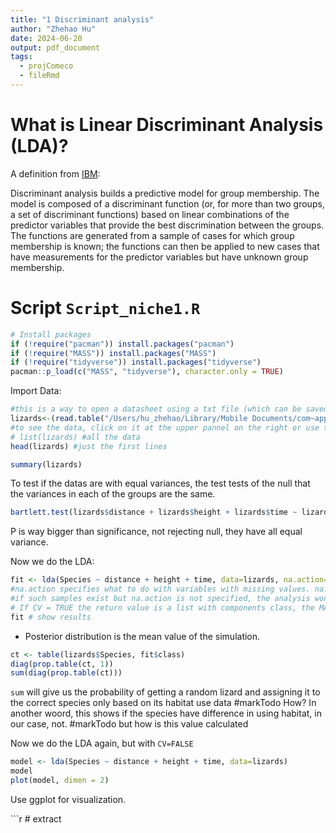 ```yaml
---
title: "1 Discriminant analysis"
author: "Zhehao Hu"
date: 2024-06-20
output: pdf_document
tags:
  - projComeco
  - fileRmd
---
```


# What is Linear Discriminant Analysis (LDA)?

A definition from [IBM](https://www.ibm.com/docs/en/spss-statistics/beta?topic=features-discriminant-analysis):

Discriminant analysis builds a predictive model for group membership. The model is composed of a discriminant function (or, for more than two groups, a set of discriminant functions) based on linear combinations of the predictor variables that provide the best discrimination between the groups. The functions are generated from a sample of cases for which group membership is known; the functions can then be applied to new cases that have measurements for the predictor variables but have unknown group membership.

# Script `Script_niche1.R`

```r
# Install packages
if (!require("pacman")) install.packages("pacman")
if (!require("MASS")) install.packages("MASS")
if (!require("tidyverse")) install.packages("tidyverse")
pacman::p_load(c("MASS", "tidyverse"), character.only = TRUE)
```

Import Data:

```r
#this is a way to open a datasheet using a txt file (which can be saved from excel)
lizards<-(read.table("/Users/hu_zhehao/Library/Mobile Documents/com~apple~CloudDocs/Files/Obsidian/Cafe AgX HQ 2.0/004 Notes/M.Sc. Biology/Community Ecology/Practice/transect11_day.txt",header=TRUE))
#to see the data, click on it at the upper pannel on the right or use the command: 
# list(lizards) #all the data
head(lizards) #just the first lines
```

```r
summary(lizards)
```

To test if the datas are with equal variances, the test tests of the null that the variances in each of the groups are the same.

```r
bartlett.test(lizards$distance + lizards$height + lizards$time ~ lizards$Species, data=lizards)
```

P is way bigger than significance, not rejecting null, they have all equal variance.

Now we do the LDA:

```r
fit <- lda(Species ~ distance + height + time, data=lizards, na.action="na.omit", CV=TRUE)
#na.action specifies what to do with variables with missing values. na.omit excludes samples with missing values and proceeds with the analyses.
#if such samples exist but na.action is not specified, the analysis won't run (default option)
# If CV = TRUE the return value is a list with components class, the MAP classification (a factor), and posterior, posterior probabilities for the classes.
fit # show results 
```

- Posterior distribution is the mean value of the simulation.

```r
ct <- table(lizards$Species, fit$class)
diag(prop.table(ct, 1))
sum(diag(prop.table(ct)))
```

`sum` will give us the probability of getting a random lizard and assigning it to the correct species only based on its habitat use data #markTodo How?
In another woord, this shows if the species have difference in using habitat, in our case, not. #markTodo but how is this value calculated

Now we do the LDA again, but with `CV=FALSE`

```r
model <- lda(Species ~ distance + height + time, data=lizards)
model
plot(model, dimen = 2)
```

Use ggplot for visualization.

```r
# extract 